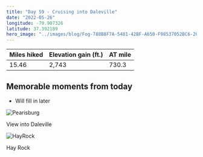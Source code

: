 ```yaml
---
title: "Day 59 - Cruising into Daleville"
date: "2022-05-26"
longitude: -79.907326
latitude: 37.392189
hero_image: "../images/blog/Fog-788B8F7A-5481-42BF-A650-F98537052BC6-20220527113044.png"
---
```


| Miles hiked | Elevation gain (ft.) | AT mile |
| ----------- | -------------- | -------- |
| 15.46 | 2,743 | 730.3 |

## Memorable moments from today
- Will fill in later

![Pearisburg](../images/blog/Pearisburg-788B8F7A-5481-42BF-A650-F98537052BC6-20220527113215.png)

<figcaption>View into Daleville</figcaption>

![HayRock](../images/blog/HayRock-788B8F7A-5481-42BF-A650-F98537052BC6-20220527113224.png)

<figcaption>Hay Rock</figcaption>